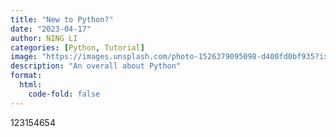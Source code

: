```yaml
---
title: "New to Python?"
date: "2023-04-17"
author: NING LI
categories: [Python, Tutorial]
image: "https://images.unsplash.com/photo-1526379095098-d400fd0bf935?ixlib=rb-4.0.3&ixid=MnwxMjA3fDB8MHxzZWFyY2h8MXx8cHl0aG9uJTIwcHJvZ3JhbW1pbmd8ZW58MHx8MHx8&auto=format&fit=crop&w=500&q=60"
description: "An overall about Python"
format:
  html:
    code-fold: false
---
```


123154654